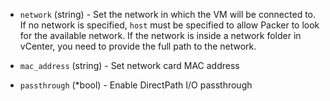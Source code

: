 <!-- Code generated from the comments of the NIC struct in builder/vsphere/iso/step_create.go; DO NOT EDIT MANUALLY -->

- `network` (string) - Set the network in which the VM will be connected to. If no network is
  specified, `host` must be specified to allow Packer to look for the
  available network. If the network is inside a network folder in vCenter,
  you need to provide the full path to the network.

- `mac_address` (string) - Set network card MAC address

- `passthrough` (\*bool) - Enable DirectPath I/O passthrough
